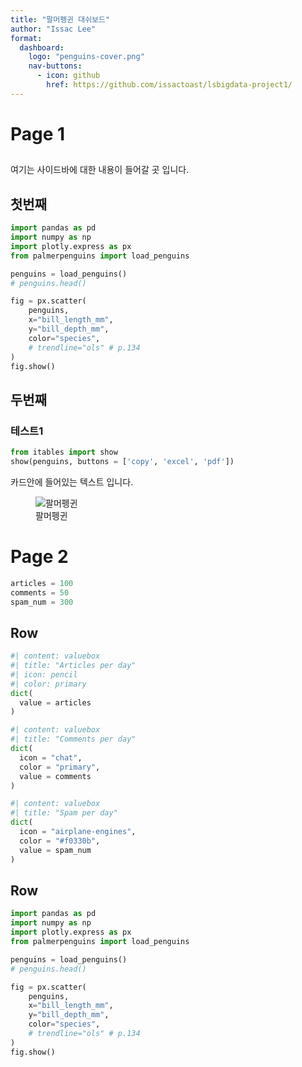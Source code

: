 ```yaml
---
title: "팔머펭귄 대쉬보드"
author: "Issac Lee"
format: 
  dashboard:
    logo: "penguins-cover.png"
    nav-buttons:
      - icon: github
        href: https://github.com/issactoast/lsbigdata-project1/
---
```


# Page 1

## {.sidebar}

여기는 사이드바에 대한 내용이 들어갈 곳 입니다.

## 첫번째 {height=60%}

```python
import pandas as pd
import numpy as np
import plotly.express as px
from palmerpenguins import load_penguins

penguins = load_penguins()
# penguins.head()

fig = px.scatter(
    penguins,
    x="bill_length_mm",
    y="bill_depth_mm",
    color="species",
    # trendline="ols" # p.134
)
fig.show()
```

## 두번째 {height=40%}

### 테스트1 {.tabset}

```python
from itables import show
show(penguins, buttons = ['copy', 'excel', 'pdf'])
```


::: {.card title="My Title"}

카드안에 들어있는 텍스트 입니다.

![팔머펭귄](penguins-cover.png)

:::

# Page 2

```python
articles = 100
comments = 50
spam_num = 300
```

## Row 

```python
#| content: valuebox
#| title: "Articles per day"
#| icon: pencil
#| color: primary
dict(
  value = articles
)
```

```python
#| content: valuebox
#| title: "Comments per day"
dict(
  icon = "chat",
  color = "primary",
  value = comments
)
```

```python
#| content: valuebox
#| title: "Spam per day"
dict(
  icon = "airplane-engines",
  color = "#f0330b",
  value = spam_num
)
```

## Row  

```python
import pandas as pd
import numpy as np
import plotly.express as px
from palmerpenguins import load_penguins

penguins = load_penguins()
# penguins.head()

fig = px.scatter(
    penguins,
    x="bill_length_mm",
    y="bill_depth_mm",
    color="species",
    # trendline="ols" # p.134
)
fig.show()
```